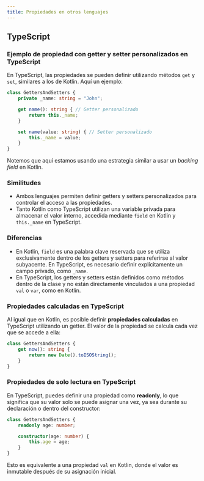 ```yaml
---
title: Propiedades en otros lenguajes
---
```


## TypeScript

### Ejemplo de propiedad con getter y setter personalizados en TypeScript

En TypeScript, las propiedades se pueden definir utilizando métodos `get` y `set`, similares a los de Kotlin. Aquí un ejemplo:

```typescript
class GettersAndSetters {
    private _name: string = "John";

    get name(): string { // Getter personalizado
        return this._name;
    }

    set name(value: string) { // Setter personalizado
        this._name = value;
    }
}
```

Notemos que aquí estamos usando una estrategia similar a usar un _backing field_ en Kotlin.

### Similitudes

- Ambos lenguajes permiten definir getters y setters personalizados para controlar el acceso a las propiedades.
- Tanto Kotlin como TypeScript utilizan una variable privada para almacenar el valor interno, accedida mediante `field` en Kotlin y `this._name` en TypeScript.

### Diferencias

- En Kotlin, `field` es una palabra clave reservada que se utiliza exclusivamente dentro de los getters y setters para referirse al valor subyacente. En TypeScript, es necesario definir explícitamente un campo privado, como `_name`.
- En TypeScript, los getters y setters están definidos como métodos dentro de la clase y no están directamente vinculados a una propiedad `val` o `var`, como en Kotlin.

### Propiedades calculadas en TypeScript

Al igual que en Kotlin, es posible definir **propiedades calculadas** en TypeScript utilizando un getter. El valor de la propiedad se calcula cada vez que se accede a ella:

```typescript
class GettersAndSetters {
    get now(): string {
        return new Date().toISOString();
    }
}
```

### Propiedades de solo lectura en TypeScript

En TypeScript, puedes definir una propiedad como **readonly**, lo que significa que su valor solo se puede asignar una vez, ya sea durante su declaración o dentro del constructor:

```typescript
class GettersAndSetters {
    readonly age: number;

    constructor(age: number) {
        this.age = age;
    }
}
```

Esto es equivalente a una propiedad `val` en Kotlin, donde el valor es inmutable después de su asignación inicial.

